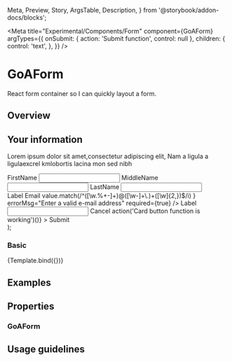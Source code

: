 
  Meta,
  Preview,
  Story,
  ArgsTable,
  Description,
} from '@storybook/addon-docs/blocks';


<Meta
  title="Experimental/Components/Form"
  component={GoAForm}
  argTypes={{
    onSubmit: { action: 'Submit function', control: null },
    children: {
      control: 'text',
    },
  }}
/>

# GoAForm

React form container so I can quickly layout a form.

## Overview

  <div>
    <h2>Your information</h2>
    <p>
      Lorem ipsum dolor sit amet,consectetur adipiscing elit, Nam a ligula a
      ligulaexcrel kmlobortis lacina mon sed nibh
    </p>
    <GoAForm {...args}>
      <div>
        <GoAFormItem>
          <label>FirstName</label>
          <input type="text" name="FirstName" />
        </GoAFormItem>
        <GoAFormItem>
          <label>MiddleName</label>
          <input type="text" name="MiddleName" />
        </GoAFormItem>
        <GoAFormItem>
          <label>LastName</label>
          <input type="text" name="LastName" />
        </GoAFormItem>
      </div>
      <GoAFormItem>
        <label>Label</label>
        <GoAInput type="text" helpText="Non-standard Input" />
      </GoAFormItem>
      <GoAFormItem>
        <label>Email</label>
        <GoAInput
          name="Email"
          type="email"
          validate={(value) =>
            value.match(/^([\w.%+-]+)@([\w-]+\.)+([\w]{2,})$/i)
          }
          errorMsg="Enter a valid e-mail address"
          required={true}
        />
      </GoAFormItem>
      <GoAFormItem>
        <label>Label</label>
        <input type="text" name="Label2" />
      </GoAFormItem>
      <GoAFormButton>
        <GoAButton buttonType="tertiary" type="button">
          Cancel
        </GoAButton>
        <GoAButton
          buttonType="primary"
          type="submit"
          onClick={(e) => action('Card button function is working')()}
        >
          Submit
        </GoAButton>
      </GoAFormButton>
    </GoAForm>
  </div>
);

### Basic

<Canvas>
  <Story name="Basic" height="400px" args={{}}>
    {Template.bind({})}
  </Story>
</Canvas>

## Examples

## Properties

### GoAForm

<Description of={GoAForm} />
<ArgsTable of={GoAForm} />

## Usage guidelines
